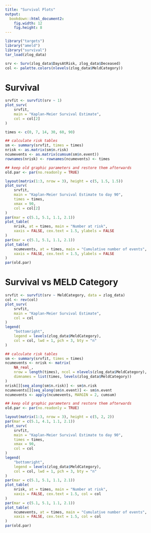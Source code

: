 ```yaml
---
title: "Survival Plots"
output:
  bookdown::html_document2:
    fig.width: 12
    fig.height: 8
---
```


```r
library("targets")
library("ameld")
library("survival")
tar_load(zlog_data)

srv <- Surv(zlog_data$DaysAtRisk, zlog_data$Deceased)
col <- palette.colors(nlevels(zlog_data$MeldCategory))
```

# Survival

```r
srvfit <- survfit(srv ~ 1)
plot_surv(
    srvfit,
    main = "Kaplan-Meier Survival Estimate",
    col = col[2]
)
```

```r
times <- c(0, 7, 14, 30, 60, 90)

## calculate risk tables
sm <- summary(srvfit, times = times)
nrisk <- as.matrix(sm$n.risk)
ncumevents <- as.matrix(cumsum(sm$n.event))
rownames(nrisk) <- rownames(ncumevents) <- times

## keep old graphic parameters and restore them afterwards
old.par <- par(no.readonly = TRUE)

layout(matrix(1:3, nrow = 3), height = c(5, 1.5, 1.5))
plot_surv(
    srvfit,
    main = "Kaplan-Meier Survival Estimate to day 90",
    times = times,
    xmax = 90,
    col = col[2]
)
par(mar = c(5.1, 5.1, 1.1, 2.1))
plot_table(
    nrisk, at = times, main = "Number at risk",
    xaxis = FALSE, cex.text = 1.5, ylabels = FALSE
)
par(mar = c(5.1, 5.1, 1.1, 2.1))
plot_table(
    ncumevents, at = times, main = "Cumulative number of events",
    xaxis = FALSE, cex.text = 1.5, ylabels = FALSE
)
par(old.par)
```

# Survival vs MELD Category

```r
srvfit <- survfit(srv ~ MeldCategory, data = zlog_data)
col <- rev(col)
plot_surv(
    srvfit,
    main = "Kaplan-Meier Survival Estimate",
    col = col
)
legend(
    "bottomright",
    legend = levels(zlog_data$MeldCategory),
    col = col, lwd = 1, pch = 3, bty = "n"
)
```

```r
## calculate risk tables
sm <- summary(srvfit, times = times)
ncumevents <- nrisk <- matrix(
    NA_real_,
    nrow = length(times), ncol = nlevels(zlog_data$MeldCategory),
    dimnames = list(times, levels(zlog_data$MeldCategory))
)
nrisk[][seq_along(sm$n.risk)] <- sm$n.risk
ncumevents[][seq_along(sm$n.event)] <- sm$n.event
ncumevents <- apply(ncumevents, MARGIN = 2, cumsum)

## keep old graphic parameters and restore them afterwards
old.par <- par(no.readonly = TRUE)

layout(matrix(1:3, nrow = 3), height = c(5, 2, 2))
par(mar = c(5.1, 4.1, 1.1, 2.1))
plot_surv(
    srvfit,
    main = "Kaplan-Meier Survival Estimate to day 90",
    times = times,
    xmax = 90,
    col = col
)
legend(
    "bottomright",
    legend = levels(zlog_data$MeldCategory),
    col = col, lwd = 1, pch = 3, bty = "n"
)
par(mar = c(5.1, 5.1, 1.1, 2.1))
plot_table(
    nrisk, at = times, main = "Number at risk",
    xaxis = FALSE, cex.text = 1.5, col = col
)
par(mar = c(5.1, 5.1, 1.1, 2.1))
plot_table(
    ncumevents, at = times, main = "Cumulative number of events",
    xaxis = FALSE, cex.text = 1.5, col = col
)
par(old.par)
```
